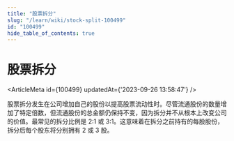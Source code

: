 ```yaml
---
title: "股票拆分"
slug: "/learn/wiki/stock-split-100499"
id: "100499"
hide_table_of_contents: true
---
```



# 股票拆分

<ArticleMeta id={100499} updatedAt={'2023-09-26 13:58:47'} />
<div className='border-solid border-b border-t-0 my-4 border-[var(--ifm-color-gray-300)]' />

股票拆分发生在公司增加自己的股份以提高股票流动性时。尽管流通股份的数量增加了特定倍数，但流通股份的总金额仍保持不变，因为拆分并不从根本上改变公司的价值。最常见的拆分比例是 2:1 或 3:1。这意味着在拆分之前持有的每股股份，拆分后每个股东将分别拥有 2 或 3 股。
